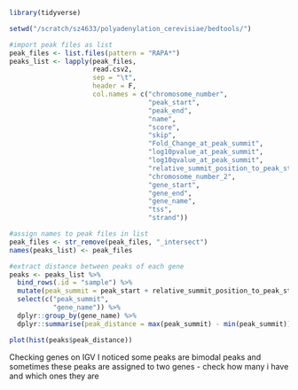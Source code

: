 
```r
library(tidyverse)

setwd("/scratch/sz4633/polyadenylation_cerevisiae/bedtools/")

#import peak files as list
peak_files <- list.files(pattern = "RAPA*")
peaks_list <- lapply(peak_files, 
                     read.csv2,
                     sep = "\t",
                     header = F,
                     col.names = c("chromosome_number",
                                   "peak_start",
                                   "peak_end",
                                   "name",
                                   "score",
                                   "skip",
                                   "Fold_Change_at_peak_summit",
                                   "log10pvalue_at_peak_summit",
                                   "log10qvalue_at_peak_summit",
                                   "relative_summit_position_to_peak_start",
                                   "chromosome_number_2",
                                   "gene_start",
                                   "gene_end",
                                   "gene_name",
                                   "tss",
                                   "strand"))
```

```r
#assign names to peak files in list
peak_files <- str_remove(peak_files, "_intersect")
names(peaks_list) <- peak_files

#extract distance between peaks of each gene 
peaks <- peaks_list %>% 
  bind_rows(.id = "sample") %>%
  mutate(peak_summit = peak_start + relative_summit_position_to_peak_start) %>%
  select(c("peak_summit",
           "gene_name")) %>%
  dplyr::group_by(gene_name) %>%
  dplyr::summarise(peak_distance = max(peak_summit) - min(peak_summit))

plot(hist(peaks$peak_distance))

```

Checking genes on IGV I noticed some peaks are bimodal peaks and sometimes these peaks are assigned to two genes - check how many i have and which ones they are


